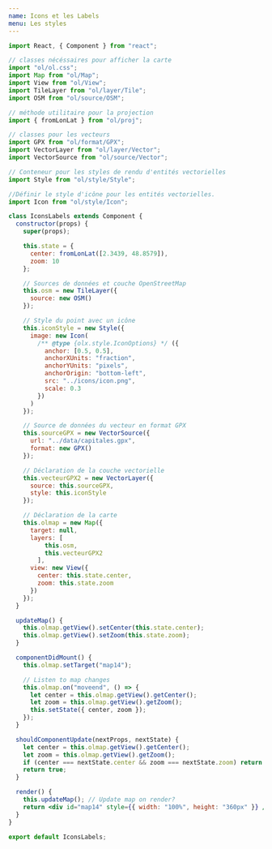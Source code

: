 ```yaml
---
name: Icons et les Labels
menu: Les styles
---
```




<IconsLabels />

```jsx
import React, { Component } from "react";

// classes nécéssaires pour afficher la carte
import "ol/ol.css";
import Map from "ol/Map";
import View from "ol/View";
import TileLayer from "ol/layer/Tile";
import OSM from "ol/source/OSM";

// méthode utilitaire pour la projection
import { fromLonLat } from "ol/proj";

// classes pour les vecteurs
import GPX from "ol/format/GPX";
import VectorLayer from "ol/layer/Vector";
import VectorSource from "ol/source/Vector";

// Conteneur pour les styles de rendu d'entités vectorielles
import Style from "ol/style/Style";

//Définir le style d'icône pour les entités vectorielles.
import Icon from "ol/style/Icon";

class IconsLabels extends Component {
  constructor(props) {
    super(props);

    this.state = {
      center: fromLonLat([2.3439, 48.8579]),
      zoom: 10
    };

    // Sources de données et couche OpenStreetMap
    this.osm = new TileLayer({
      source: new OSM()
    });

    // Style du point avec un icône
    this.iconStyle = new Style({
      image: new Icon(
        /** @type {olx.style.IconOptions} */ ({
          anchor: [0.5, 0.5],
          anchorXUnits: "fraction",
          anchorYUnits: "pixels",
          anchorOrigin: "bottom-left",
          src: "../icons/icon.png",
          scale: 0.3
        })
      )
    });

    // Source de données du vecteur en format GPX
    this.sourceGPX = new VectorSource({
      url: "../data/capitales.gpx",
      format: new GPX()
    });

    // Déclaration de la couche vectorielle
    this.vecteurGPX2 = new VectorLayer({
      source: this.sourceGPX,
      style: this.iconStyle
    });

    // Déclaration de la carte
    this.olmap = new Map({
      target: null,
      layers: [
          this.osm, 
          this.vecteurGPX2
        ],
      view: new View({
        center: this.state.center,
        zoom: this.state.zoom
      })
    });
  }

  updateMap() {
    this.olmap.getView().setCenter(this.state.center);
    this.olmap.getView().setZoom(this.state.zoom);
  }

  componentDidMount() {
    this.olmap.setTarget("map14");

    // Listen to map changes
    this.olmap.on("moveend", () => {
      let center = this.olmap.getView().getCenter();
      let zoom = this.olmap.getView().getZoom();
      this.setState({ center, zoom });
    });
  }

  shouldComponentUpdate(nextProps, nextState) {
    let center = this.olmap.getView().getCenter();
    let zoom = this.olmap.getView().getZoom();
    if (center === nextState.center && zoom === nextState.zoom) return false;
    return true;
  }

  render() {
    this.updateMap(); // Update map on render?
    return <div id="map14" style={{ width: "100%", height: "360px" }} />;
  }
}

export default IconsLabels;
```